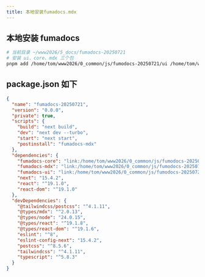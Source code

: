 ```yaml
---
title: 本地安装fumadocs.mdx
---
```


## 本地安装 fumadocs

```bash
# 当前目录 ~/www2026/5_docs/fumadocs-20250721
# 安装 ui、core、mdx 三个包
pnpm add /home/tom/www2026/0_common/js/fumodocs-20250721/ui /home/tom/www2026/0_common/js/fumodocs-20250721/core /home/tom/www2026/0_common/js/fumodocs-20250721/mdx
```

## package.json 如下

```json
{
  "name": "fumadocs-20250721",
  "version": "0.0.0",
  "private": true,
  "scripts": {
    "build": "next build",
    "dev": "next dev --turbo",
    "start": "next start",
    "postinstall": "fumadocs-mdx"
  },
  "dependencies": {
    "fumadocs-core": "link:/home/tom/www2026/0_common/js/fumodocs-20250721/core",
    "fumadocs-mdx": "link:/home/tom/www2026/0_common/js/fumodocs-20250721/mdx",
    "fumadocs-ui": "link:/home/tom/www2026/0_common/js/fumodocs-20250721/ui",
    "next": "15.4.2",
    "react": "^19.1.0",
    "react-dom": "^19.1.0"
  },
  "devDependencies": {
    "@tailwindcss/postcss": "^4.1.11",
    "@types/mdx": "^2.0.13",
    "@types/node": "24.0.15",
    "@types/react": "^19.1.8",
    "@types/react-dom": "^19.1.6",
    "eslint": "^8",
    "eslint-config-next": "15.4.2",
    "postcss": "^8.5.6",
    "tailwindcss": "^4.1.11",
    "typescript": "^5.8.3"
  }
}
```

